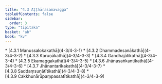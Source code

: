 ```yaml
---
title: "4.3 Aṭṭhārasamavagga"
tableOfContents: false
sidebar:
  order: 3
type: "tipitaka"
basket: "ab"
book: "kv"
---
```



<DynamicBreadcrumb />



<TableOfContents book="kv" section="4.3">
* [4.3.1 Manussalokakathā](4-3/4-3-1)
* [4.3.2 Dhammadesanākathā](4-3/4-3-2)
* [4.3.3 Karuṇākathā](4-3/4-3-3)
* [4.3.4 Gandhajātikathā](4-3/4-3-4)
* [4.3.5 Ekamaggakathā](4-3/4-3-5)
* [4.3.6 Jhānasaṅkantikathā](4-3/4-3-6)
* [4.3.7 Jhānantarikakathā](4-3/4-3-7)
* [4.3.8 Saddaṃsuṇātītikathā](4-3/4-3-8)
* [4.3.9 Cakkhunārūpaṃpassatītikathā](4-3/4-3-9)
</TableOfContents>